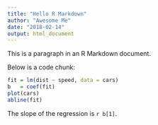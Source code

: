 ```yaml
---
title: "Hello R Markdown"
author: "Awesome Me"
date: "2018-02-14"
output: html_document
---
```


<!-- https://bookdown.org/yihui/rmarkdown/basics.html -->


This is a paragraph in an R Markdown document.

Below is a code chunk:

```r
fit = lm(dist ~ speed, data = cars)
b   = coef(fit)
plot(cars)
abline(fit)
```

The slope of the regression is `r b[1]`.